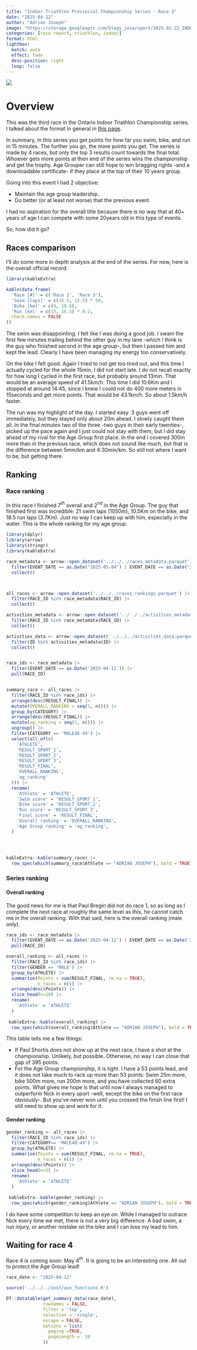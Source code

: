 ```yaml
---
title: "Indoor Triathlon Provincial Championship Series - Race 3"
date: "2025-04-12"
author: "Adrian Joseph"
image: "https://storage.googleapis.com/blogs_josa/sport/2025-02-22_INDOOR_TRIATHLON_SERIES_RACE_1/img/00.png"
categories: [race report, triathlon, indoor]
format: html
lightbox:
  match: auto
  effect: fade
  desc-position: right
  loop: false
---
```

![](https://storage.googleapis.com/blogs_josa/sport_small/2025-02-22_INDOOR_TRIATHLON_SERIES_RACE_1/img/00.png)

# Overview

This was the third race in the Ontario Indoor Triathlon Championship series. I talked about the format in general in [this page](../2025-02-22_INDOOR_TRIATHLON_PROVINCIAL_CHAMPIONSHIP_-_RACE_1/index.qmd).

In summary, in this series you get points for how far you swim, bike, and run in 15 minutes. The further you go, the more points you get. The series is made by 4 races, but only the top 3 results count towards the final total. Whoever gets more points at then end of the series wins the championship and get the trophy. Age Grouper can still hope to win bragging rights -and a downloadable certificate- if they place at the top of their 10 years group.

Going into this event I had 2 objective:

* Maintain the age group leadership.
* Do better (or at least not worse) that the previous event.

I had no aspiration for the overall title because there is no way that at 40+ years of age I can compete with some 20years old in this type of events.

So, how did it go?

## Races comparison

I'll do some more in depth analysis at the end of the series. For now, here is the overall official record.

```r
library(kableExtra)

kable(data.frame(
  'Race [#]' = c('Race 1', 'Race 3'),
  'Swim [laps]' = c(16.5, 15.5) * 50,
  'Bike [km]' = c(9, 10.6),
  'Run [km]' = c(15, 16.5) * 0.2, 
  check.names = FALSE
))
```

The swim was disappointing. I felt like I was doing a good job. I swam the first few minutes trailing behind the other guy in my lane -which I think is the guy who finished second in the age group-, but then I passed him and kept the lead. Clearly I have been managing my energy too conservatively.

On the bike I felt good. Again I tried to not get too tired out, and this time I actually cycled for the whole 15min, I did not start late. I do not recall exactly for how long I cycled in the first race, but probably around 13min. That would be an average speed of 41.5km/h. This time I did 10.6Km and I stopped at around 14:45, since I knew I could not do 400 more meters in 15seconds and get more points. That would be 43.1km/h. So about 1.5km/h faster.

The run was my highlight of the day. I started easy. 3 guys went off immediately, but they stayed only about 20m ahead. I slowly caught them all. In the final minutes two of the three -two guys in their early twenties-, picked up the pace again and I just could not stay with them, but I did stay ahead of my rival for the Age Group first place. In the end I covered 300m more than in the previous race, which does not sound like much, but that is the difference between 5min/km and 4:30min/km. So still not where I want to be, but getting there.

## Ranking

### Race ranking

In this race I finished 7$^{th}$ overall and 2$^{nd}$ in the Age Group. The guy that finished first was incredible: 21 swim laps (1050m), 10.5Km on the bike, and 18.5 run laps (3.7Km). Just no way I can keep up with him, especially in the water. This is the whole ranking for my age group.

```r
library(dplyr)
library(arrow)
library(stringr)
library(kableExtra)

race_metadata <- arrow::open_dataset('../../../races_metadata.parquet') |>
  filter(EVENT_DATE == as.Date("2025-05-04") | EVENT_DATE == as.Date("2025-04-12") | EVENT_DATE == as.Date("2025-02-22")) |>
  collect()



all_races <- arrow::open_dataset('../../../races_rankings.parquet') |>
  filter(RACE_ID %in% race_metadata$RACE_ID) |>
  collect()

activities_metadata <- arrow::open_dataset('../../../activities_metadata.parquet') |>
  filter(RACE_ID %in% race_metadata$RACE_ID) |>
  collect()

activities_data <- arrow::open_dataset('../../../activities_data.parquet') |>
  filter(ID %in% activities_metadata$ID) |>
  collect()


race_ids <- race_metadata |>
  filter(EVENT_DATE == as.Date('2025-04-12')) |>
  pull(RACE_ID)


summary_race <- all_races |>
  filter(RACE_ID %in% race_ids) |>
  arrange(desc(RESULT_FINAL)) |>
  mutate(OVERALL_RANKING = seq(1, n())) |>
  group_by(CATEGORY) |>
  arrange(desc(RESULT_FINAL)) |>
  mutate(ag_ranking = seq(1, n())) |>
  ungroup() |>
  filter(CATEGORY == 'MALE40-49') |>
  select(all_of(c(
    'ATHLETE',
    'RESULT_SPORT_1',
    'RESULT_SPORT_2',
    'RESULT_SPORT_3',
    'RESULT_FINAL',
    'OVERALL_RANKING',
    'ag_ranking'
  ))) |>
  rename(
    'Athlete' = 'ATHLETE',
    'Swim score' = 'RESULT_SPORT_1',
    'Bike score' = 'RESULT_SPORT_2',
    'Run score' = 'RESULT_SPORT_3',
    'Final score' = 'RESULT_FINAL',
    'Overall ranking' = 'OVERALL_RANKING',
    'Age Group ranking' = 'ag_ranking',
  )




kableExtra::kable(summary_race) |>
  row_spec(which(summary_race$Athlete == "ADRIAN JOSEPH"), bold = TRUE)
```

### Series ranking

#### Overall ranking

The good news for me is that Paul Bregin did not do race 1, so as long as I complete the next race at roughly the same level as this, he cannot catch me in the overall ranking. With that said, here is the overall ranking (male only).

```r
race_ids <- race_metadata |>
  filter(EVENT_DATE == as.Date('2025-04-12') | EVENT_DATE == as.Date('2025-02-22')) |>
  pull(RACE_ID)

overall_ranking <- all_races |>
  filter(RACE_ID %in% race_ids) |>
  filter(GENDER == 'MALE') |>
  group_by(ATHLETE) |>
  summarise(Points = sum(RESULT_FINAL, rm.na = TRUE),
            n_races = n()) |>
  arrange(desc(Points)) |>
  slice_head(n=10) |>
  rename(
    'Athlete' = 'ATHLETE'
  )
           
 kableExtra::kable(overall_ranking) |>
  row_spec(which(overall_ranking$Athlete == "ADRIAN JOSEPH"), bold = TRUE) 

```

This table tells me a few things:

* If Paul Shortis does not show up at the next race, I have a shot at the championship. Unlikely, but possible. Otherwise, no way I can close that gap of 395 points.
* For the Age Group championship, it is tight. I have a 53 points lead, and it does not take much to rack up more than 53 points: Swim 25m more, bike 500m more, run 200m more, and you have collected 60 extra points. What gives me hope is that until now I always managed to outperform Nick in every sport -well, except the bike on the first race obviously-. But you've never won until you crossed the finish line first! I still need to show up and work for it.


#### Gender ranking

```r
gender_ranking <- all_races |>
  filter(RACE_ID %in% race_ids) |>
  filter(CATEGORY== 'MALE40-49') |>
  group_by(ATHLETE) |>
  summarise(Points = sum(RESULT_FINAL, rm.na = TRUE),
            n_races = n()) |>
  arrange(desc(Points)) |>
  slice_head(n=5) |>
  rename(
    'Athlete' = 'ATHLETE'
  )
           
 kableExtra::kable(gender_ranking) |>
  row_spec(which(gender_ranking$Athlete == "ADRIAN JOSEPH"), bold = TRUE) 

```


I do have some competition to keep an eye on. While I managed to outrace Nick every time we met, there is not a very big difference. A bad swim, a run injury, or another mistake on the bike and I can lose my lead to him.

## Waiting for race 4

Race 4 is coming soon: May 4$^{th}$. It is going to be an interesting one. All out to protect the Age Group lead!


```r
race_date <- "2025-04-12"

source('../../../inst/aux_functions.R')

DT::datatable(get_summary_data(race_date),
              rownames = FALSE,
              filter = 'top',
              selection = 'single',
              escape = FALSE,
              options = list(
                paging =TRUE,
                pageLength =  10
              ))
```


